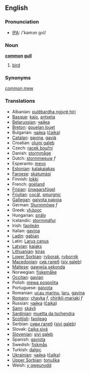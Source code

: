 ==English==

===Pronunciation===
*[[w:IPA|IPA]]: /'kəmɔn gʌl/

===Noun===
'''[[common]] [[gull]]'''

# [[bird]]

===Synonyms===

[[common mew]]

===Translations===

*Albanian: [[pulëbardha ngjyrë hiri]]
*[[Basque]]: [[kaio]], [[antxeta]]
*[[Belarussian]]: [[чайка]]
*[[Breton]]: [[gouelan louet]]
*Bulgarian: [[чайка]] ([[čajka]])
*[[Catalan]]: [[gavina]], [[gavià]]
*Croatian: [[olujni galeb]]
*Czech: [[racek bouřní]]
*Danish: [[stormmåge]]
*Dutch: [[stormmeeuw]] ''f''
*Esperanto: [[mevo]]
*[[Estonian]]: [[kalakajakas]]
*[[Faroese]]: [[skatumási]]
*Finnish: [[lokki]]
*French: [[goéland]] '' ''
*[[Frisian]]: [[ûnwaarsfûgel]]
*[[Friulian]]: [[cocâl]], [[smurgnic]]
*[[Gallegan]]: [[gaivota papoia]]
*German: [[Sturmmöwe]] ''f''
*Greek: [[γλάρος]] '' ''
*Hungarian: [[sirály]]
*Icelandic: [[stormmáfur]]
*Irish: [[faoileán]]
*Italian: [[gavina]] '' ''
*[[Ladin]]: [[gabian]]
*Latin: [[Larus canus]] '' ''
*[[Latvian]]: [[kajaks]]
*[[Lithuanian]]: [[kiras]]
*[[Lower Sorbian]]: [[ryborak]], [[rybornik]]
*[[Macedonian]]: [[сив галеб]] ([[siv galeb]])
*[[Maltese]]: [[gawwija sekonda]]
*Norwegian: [[fiskemåke]]
*[[Occitan]]: [[gavian]]
*Polish: [[mewa pospolita]] '' ''
*Portuguese: [[gaivota]]
*Romanian: [[ucau marinu]], [[laru]], [[gavina]]
*[[Romany]]: [[chayka]] ''f'', [[chirikli-mariaki]] ''f''
*Russian: [[чайка]] ([[čajka]]) '' ''
*[[Sami]]: [[skávli]]
*[[Sardinian]]: [[muetta da tschendra]]
*[[Scottish]]: [[faoileag]]
*Serbian: [[сиви галеб]] ([[sivi galeb]])
*Slovak: [[čajka sivá]]
*[[Slovenian]]: [[sivi galeb]]
*Spanish: [[gaviota]] '' ''
*Swedish: [[fiskmås]]
*Turkish: [[dalgıç]]
*[[Ukrainian]]: [[чайка]] ([[čajka]])
*[[Upper Sorbian]]: [[tonuška]]
*Welsh: [[y gweunydd]]